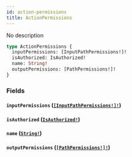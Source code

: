 ```yaml
---
id: action-permissions
title: ActionPermissions
---
```


No description

```graphql
type ActionPermissions {
  inputPermissions: [InputPathPermissions!]!
  isAuthorized: IsAuthorized!
  name: String!
  outputPermissions: [PathPermissions!]!
}
```

### Fields

#### `inputPermissions` ([`[InputPathPermissions!]!`](/docs/graphql/objects/input-path-permissions))

#### `isAuthorized` ([`IsAuthorized!`](/docs/graphql/objects/is-authorized))

#### `name` ([`String!`](/docs/graphql/scalars/string))

#### `outputPermissions` ([`[PathPermissions!]!`](/docs/graphql/objects/path-permissions))
